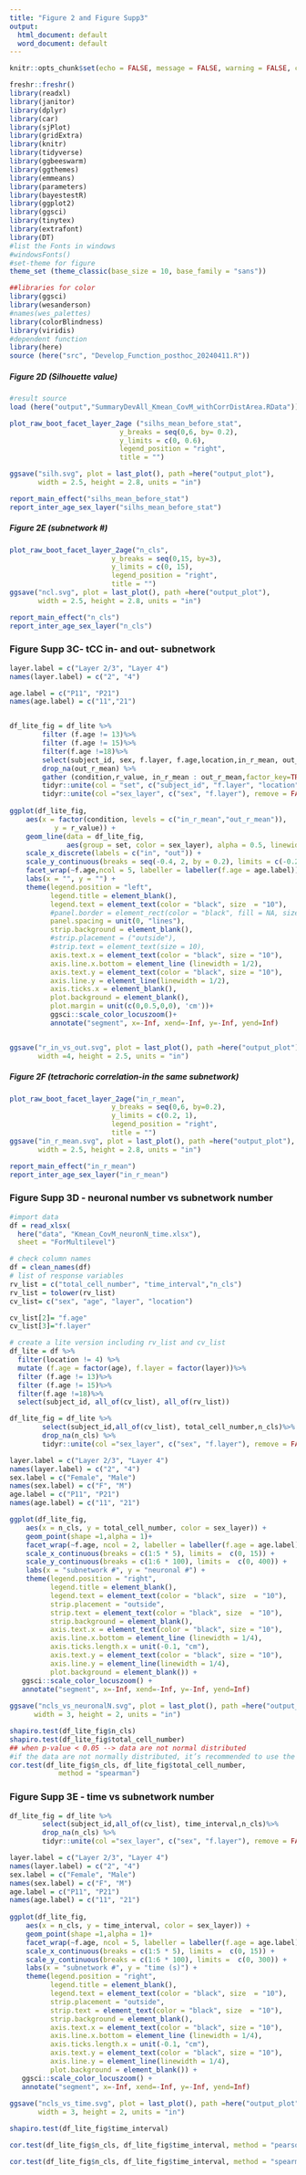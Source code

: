 ```yaml
---
title: "Figure 2 and Figure Supp3"
output:
  html_document: default
  word_document: default
---
```


```r
knitr::opts_chunk$set(echo = FALSE, message = FALSE, warning = FALSE, comment = "")

freshr::freshr()
library(readxl)
library(janitor)
library(dplyr)
library(car)
library(sjPlot)
library(gridExtra)
library(knitr)
library(tidyverse)
library(ggbeeswarm)
library(ggthemes)
library(emmeans)
library(parameters)
library(bayestestR)
library(ggplot2)
library(ggsci)
library(tinytex)
library(extrafont)
library(DT)
#list the Fonts in windows
#windowsFonts()
#set-theme for figure
theme_set (theme_classic(base_size = 10, base_family = "sans"))

##libraries for color
library(ggsci)
library(wesanderson)
#names(wes_palettes)
library(colorBlindness)
library(viridis)
#dependent function
library(here)
source (here("src", "Develop_Function_posthoc_20240411.R"))
```


##### Figure 2D (Silhouette value)
```r
#result source
load (here("output","SummaryDevAll_Kmean_CovM_withCorrDistArea.RData"))
```

```r
plot_raw_boot_facet_layer_2age ("silhs_mean_before_stat",
                           y_breaks = seq(0,6, by= 0.2), 
                           y_limits = c(0, 0.6), 
                           legend_position = "right",
                           title = "") 

ggsave("silh.svg", plot = last_plot(), path =here("output_plot"),
       width = 2.5, height = 2.8, units = "in")
```

```r
report_main_effect("silhs_mean_before_stat")
report_inter_age_sex_layer("silhs_mean_before_stat")
```


##### Figure 2E (subnetwork #)
````r
plot_raw_boot_facet_layer_2age("n_cls",
                         y_breaks = seq(0,15, by=3), 
                         y_limits = c(0, 15),
                         legend_position = "right",
                         title = "")
ggsave("ncl.svg", plot = last_plot(), path =here("output_plot"),
       width = 2.5, height = 2.8, units = "in")
````



```r
report_main_effect("n_cls")
report_inter_age_sex_layer("n_cls")
```


### Figure Supp 3C- tCC in- and out- subnetwork

```r

layer.label = c("Layer 2/3", "Layer 4")
names(layer.label) = c("2", "4")

age.label = c("P11", "P21")
names(age.label) = c("11","21")


df_lite_fig = df_lite %>%
        filter (f.age != 13)%>%
        filter (f.age != 15)%>%
        filter(f.age !=18)%>%
        select(subject_id, sex, f.layer, f.age,location,in_r_mean, out_r_mean)%>%
        drop_na(out_r_mean) %>%
        gather (condition,r_value, in_r_mean : out_r_mean,factor_key=TRUE) %>%
        tidyr::unite(col = "set", c("subject_id", "f.layer", "location"), remove = FALSE)%>%
        tidyr::unite(col ="sex_layer", c("sex", "f.layer"), remove = FALSE)
 
ggplot(df_lite_fig,
    aes(x = factor(condition, levels = c("in_r_mean","out_r_mean")),
           y = r_value)) +
    geom_line(data = df_lite_fig, 
              aes(group = set, color = sex_layer), alpha = 0.5, linewidth = 0.5) +
    scale_x_discrete(labels = c("in", "out")) +
    scale_y_continuous(breaks = seq(-0.4, 2, by = 0.2), limits = c(-0.2, 1)) + 
    facet_wrap(~f.age,ncol = 5, labeller = labeller(f.age = age.label)) +
    labs(x = "", y = "") +
    theme(legend.position = "left",
          legend.title = element_blank(),
          legend.text = element_text(color = "black", size  = "10"),
          #panel.border = element_rect(color = "black", fill = NA, size = 0.5),
          panel.spacing = unit(0, "lines"),
          strip.background = element_blank(),
          #strip.placement = ("outside"),
          #strip.text = element_text(size = 10),
          axis.text.x = element_text(color = "black", size = "10"),
          axis.line.x.bottom = element_line (linewidth = 1/2),
          axis.text.y = element_text(color = "black", size = "10"),
          axis.line.y = element_line(linewidth = 1/2), 
          axis.ticks.x = element_blank(),
          plot.background = element_blank(),
          plot.margin = unit(c(0,0.5,0,0), 'cm'))+
          ggsci::scale_color_locuszoom()+
          annotate("segment", x=-Inf, xend=-Inf, y=-Inf, yend=Inf)


ggsave("r_in_vs_out.svg", plot = last_plot(), path =here("output_plot"),
       width =4, height = 2.5, units = "in")

```


##### Figure 2F (tetrachoric correlation-in the same subnetwork)
````r
plot_raw_boot_facet_layer_2age("in_r_mean",
                         y_breaks = seq(0,6, by=0.2), 
                         y_limits = c(0.2, 1),
                         legend_position = "right",
                         title = "")
ggsave("in_r_mean.svg", plot = last_plot(), path =here("output_plot"),
       width = 2.5, height = 2.8, units = "in")
````

```r
report_main_effect("in_r_mean")
report_inter_age_sex_layer("in_r_mean")
```


### Figure Supp 3D - neuronal number vs subnetwork number
```r
#import data
df = read_xlsx(
  here("data", "Kmean_CovM_neuronN_time.xlsx"),
  sheet = "ForMultilevel")

# check column names
df = clean_names(df)
# list of response variables
rv_list = c("total_cell_number", "time_interval","n_cls")
rv_list = tolower(rv_list)
cv_list= c("sex", "age", "layer", "location")

cv_list[2]= "f.age"
cv_list[3]="f.layer"

# create a lite version including rv_list and cv_list
df_lite = df %>%
  filter(location != 4) %>%
  mutate (f.age = factor(age), f.layer = factor(layer))%>%
  filter (f.age != 13)%>%
  filter (f.age != 15)%>%
  filter(f.age !=18)%>%
  select(subject_id, all_of(cv_list), all_of(rv_list))

```

```r
df_lite_fig = df_lite %>%
        select(subject_id,all_of(cv_list), total_cell_number,n_cls)%>%
        drop_na(n_cls) %>%
        tidyr::unite(col ="sex_layer", c("sex", "f.layer"), remove = FALSE)

layer.label = c("Layer 2/3", "Layer 4")
names(layer.label) = c("2", "4")
sex.label = c("Female", "Male")
names(sex.label) = c("F", "M")
age.label = c("P11", "P21")
names(age.label) = c("11", "21")

ggplot(df_lite_fig,
    aes(x = n_cls, y = total_cell_number, color = sex_layer)) +
    geom_point(shape =1,alpha = 1)+
    facet_wrap(~f.age, ncol = 2, labeller = labeller(f.age = age.label), strip.position = "top") + 
    scale_x_continuous(breaks = c(1:5 * 5), limits =  c(0, 15)) +
    scale_y_continuous(breaks = c(1:6 * 100), limits =  c(0, 400)) +
    labs(x = "subnetwork #", y = "neuronal #") +
    theme(legend.position = "right",
          legend.title = element_blank(),
          legend.text = element_text(color = "black", size  = "10"),
          strip.placement = "outside",
          strip.text = element_text(color = "black", size  = "10"),
          strip.background = element_blank(),
          axis.text.x = element_text(color = "black", size = "10"),
          axis.line.x.bottom = element_line (linewidth = 1/4),
          axis.ticks.length.x = unit(-0.1, "cm"),
          axis.text.y = element_text(color = "black", size = "10"),
          axis.line.y = element_line(linewidth = 1/4),
          plot.background = element_blank()) + 
   ggsci::scale_color_locuszoom() +
   annotate("segment", x=-Inf, xend=-Inf, y=-Inf, yend=Inf)
   
ggsave("ncls_vs_neuronalN.svg", plot = last_plot(), path =here("output_plot"),
      width = 3, height = 2, units = "in")

```


```r
shapiro.test(df_lite_fig$n_cls)
shapiro.test(df_lite_fig$total_cell_number)
## when p-value < 0.05 --> data are not normal distributed
#if the data are not normally distributed, it’s recommended to use the non-parametric correlation, including Spearman and Kendall rank-based correlation tests.
cor.test(df_lite_fig$n_cls, df_lite_fig$total_cell_number,
            method = "spearman")

```


### Figure Supp 3E - time vs subnetwork number
```r

df_lite_fig = df_lite %>%
        select(subject_id,all_of(cv_list), time_interval,n_cls)%>%
        drop_na(n_cls) %>%
        tidyr::unite(col ="sex_layer", c("sex", "f.layer"), remove = FALSE)

layer.label = c("Layer 2/3", "Layer 4")
names(layer.label) = c("2", "4")
sex.label = c("Female", "Male")
names(sex.label) = c("F", "M")
age.label = c("P11", "P21")
names(age.label) = c("11", "21")
 
ggplot(df_lite_fig,
    aes(x = n_cls, y = time_interval, color = sex_layer)) +
    geom_point(shape =1,alpha = 1)+
    facet_wrap(~f.age, ncol = 5, labeller = labeller(f.age = age.label), strip.position = "top") + 
    scale_x_continuous(breaks = c(1:5 * 5), limits =  c(0, 15)) +
    scale_y_continuous(breaks = c(1:6 * 100), limits =  c(0, 300)) +
    labs(x = "subnetwork #", y = "time (s)") +
    theme(legend.position = "right",
          legend.title = element_blank(),
          legend.text = element_text(color = "black", size  = "10"),
          strip.placement = "outside",
          strip.text = element_text(color = "black", size  = "10"),
          strip.background = element_blank(),
          axis.text.x = element_text(color = "black", size = "10"),
          axis.line.x.bottom = element_line (linewidth = 1/4),
          axis.ticks.length.x = unit(-0.1, "cm"),
          axis.text.y = element_text(color = "black", size = "10"),
          axis.line.y = element_line(linewidth = 1/4),
          plot.background = element_blank()) + 
   ggsci::scale_color_locuszoom() +
   annotate("segment", x=-Inf, xend=-Inf, y=-Inf, yend=Inf)
    
ggsave("ncls_vs_time.svg", plot = last_plot(), path =here("output_plot"),
       width = 3, height = 2, units = "in")

```


```r
shapiro.test(df_lite_fig$time_interval)

cor.test(df_lite_fig$n_cls, df_lite_fig$time_interval, method = "pearson")

cor.test(df_lite_fig$n_cls, df_lite_fig$time_interval, method = "spearman")

```


